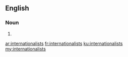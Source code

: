 ==English==

===Noun===
{{head|en}}

# {{plural of|internationalist}}

[[ar:internationalists]]
[[fr:internationalists]]
[[ku:internationalists]]
[[my:internationalists]]